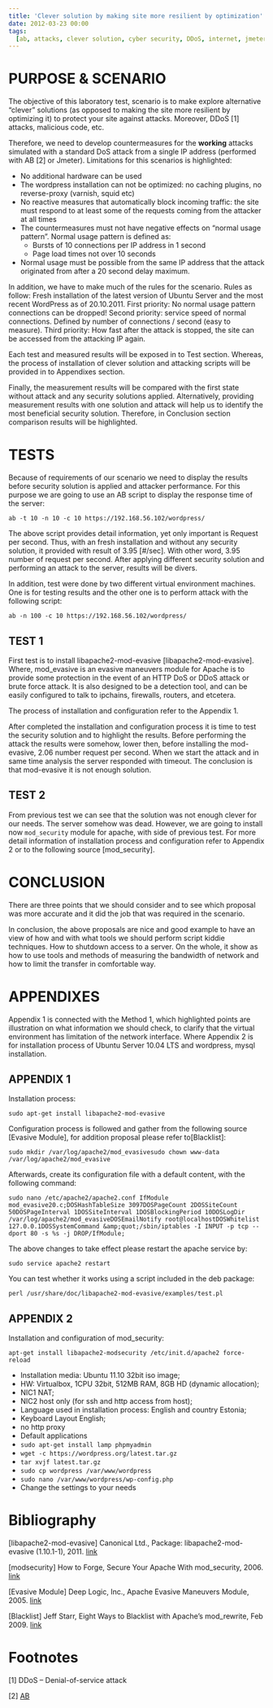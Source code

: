 ```yaml
---
title: 'Clever solution by making site more resilient by optimization'
date: 2012-03-23 00:00
tags:
  [ab, attacks, clever solution, cyber security, DDoS, internet, jmeter, malicious code, wordpress]
---
```


# PURPOSE & SCENARIO

The objective of this laboratory test, scenario is to make explore
alternative “clever” solutions (as opposed to making the site more
resilient by optimizing it) to protect your site against attacks.
Moreover, DDoS [1] attacks, malicious code, etc.

Therefore, we need to develop countermeasures for the **working**
attacks simulated with a standard DoS attack from a single IP address
(performed with AB [2] or Jmeter). Limitations for this scenarios is
highlighted:

- No additional hardware can be used
- The wordpress installation can not be optimized: no caching plugins,
  no reverse-proxy (varnish, squid etc)
- No reactive measures that automatically block incoming traffic: the
  site must respond to at least some of the requests coming from the
  attacker at all times
- The countermeasures must not have negative effects on “normal usage
  pattern”. Normal usage pattern is defined as:
  - Bursts of 10 connections per IP address in 1 second
  - Page load times not over 10 seconds
- Normal usage must be possible from the same IP address that the
  attack originated from after a 20 second delay maximum.

In addition, we have to make much of the rules for the scenario. Rules
as follow: Fresh installation of the latest version of Ubuntu Server and
the most recent WordPress as of 20.10.2011. First priority: No normal
usage pattern connections can be dropped! Second priority: service speed
of normal connections. Defined by number of connections / second (easy
to measure). Third priority: How fast after the attack is stopped, the
site can be accessed from the attacking IP again.

Each test and measured results will be exposed in to Test section.
Whereas, the process of installation of clever solution and attacking
scripts will be provided in to Appendixes section.

Finally, the measurement results will be compared with the first state
without attack and any security solutions applied. Alternatively,
providing measurement results with one solution and attack will help us
to identify the most beneficial security solution. Therefore, in
Conclusion section comparison results will be highlighted.

# TESTS

Because of requirements of our scenario we need to display the results
before security solution is applied and attacker performance. For this
purpose we are going to use an AB script to display the response time of
the server:

`ab -t 10 -n 10 -c 10 https://192.168.56.102/wordpress/`

The above script provides detail information, yet only important is
Request per second. Thus, with an fresh installation and without any
security solution, it provided with result of 3.95 [\#/sec]. With other
word, 3.95 number of request per second. After applying different
security solution and performing an attack to the server, results will
be divers.

In addition, test were done by two different virtual environment
machines. One is for testing results and the other one is to perform
attack with the following script:

`ab -n 100 -c 10 https://192.168.56.102/wordpress/`

## TEST 1

First test is to install libapache2-mod-evasive
[libapache2-mod-evasive]. Where, mod_evasive is an evasive maneuvers
module for Apache is to provide some protection in the event of an HTTP
DoS or DDoS attack or brute force attack. It is also designed to be a
detection tool, and can be easily configured to talk to ipchains,
firewalls, routers, and etcetera.

The process of installation and configuration refer to the Appendix 1.

After completed the installation and configuration process it is time to
test the security solution and to highlight the results. Before
performing the attack the results were somehow, lower then, before
installing the mod-evasive, 2.06 number request per second. When we
start the attack and in same time analysis the server responded with
timeout. The conclusion is that mod-evasive it is not enough solution.

## TEST 2

From previous test we can see that the solution was not enough clever
for our needs. The server somehow was dead. However, we are going to
install now `mod_security` module for apache, with side of previous
test. For more detail information of installation process and
configuration refer to Appendix 2 or to the following source
[mod\_security].

# CONCLUSION

There are three points that we should consider and to see which proposal
was more accurate and it did the job that was required in the scenario.

In conclusion, the above proposals are nice and good example to have an
view of how and with what tools we should perform script kiddie
techniques. How to shutdown access to a server. On the whole, it show as
how to use tools and methods of measuring the bandwidth of network and
how to limit the transfer in comfortable way.

# APPENDIXES

Appendix 1 is connected with the Method 1, which highlighted points are
illustration on what information we should check, to clarify that the
virtual environment has limitation of the network interface. Where
Appendix 2 is for installation process of Ubuntu Server 10.04 LTS and
wordpress, mysql installation.

## APPENDIX 1

Installation process:

`sudo apt-get install libapache2-mod-evasive`

Configuration process is followed and gather from the following source
[Evasive Module], for addition proposal please refer to[Blacklist]:

```
sudo mkdir /var/log/apache2/mod_evasivesudo chown www-data /var/log/apache2/mod_evasive
```

Afterwards, create its configuration file with a default content, with
the following command:

```
sudo nano /etc/apache2/apache2.conf IfModule mod_evasive20.c;DOSHashTableSize 3097DOSPageCount 2DOSSiteCount 50DOSPageInterval 1DOSSiteInterval 1DOSBlockingPeriod 10DOSLogDir /var/log/apache2/mod_evasiveDOSEmailNotify root@localhostDOSWhitelist 127.0.0.1DOSSystemCommand &amp;quot;/sbin/iptables -I INPUT -p tcp --dport 80 -s %s -j DROP/IfModule;
```

The above changes to take effect please restart the apache service by:

`sudo service apache2 restart`

You can test whether it works using a script included in the deb
package:

`perl /usr/share/doc/libapache2-mod-evasive/examples/test.pl`

## APPENDIX 2

Installation and configuration of mod_security:

`apt-get install libapache2-modsecurity /etc/init.d/apache2 force-reload`

- Installation media: Ubuntu 11.10 32bit iso image;
- HW: Virtualbox, 1CPU 32bit, 512MB RAM, 8GB HD (dynamic allocation);
- NIC1 NAT;
- NIC2 host only (for ssh and http access from host);
- Language used in installation process: English and country Estonia;
- Keyboard Layout English;
- no http proxy
- Default applications
- `sudo apt-get install lamp phpmyadmin`
- `wget -c https://wordpress.org/latest.tar.gz`
- `tar xvjf latest.tar.gz`
- `sudo cp wordpress /var/www/wordpress`
- `sudo nano /var/www/wordpress/wp-config.php`
- Change the settings to your needs

# Bibliography

[libapache2-mod-evasive] Canonical Ltd., Package: libapache2-mod-evasive
(1.10.1-1), 2011. [link](https://packages.ubuntu.com/hardy/libapache2-mod-evasive)

[modsecurity] How to Forge, Secure Your Apache With mod_security, 2006. [link](https://www.howtoforge.com/apache_mod_security)

[Evasive Module] Deep Logic, Inc., Apache Evasive Maneuvers Module, 2005. [link](https://fossies.org/unix/www/apache_httpd_modules/mod_evasive_1.10.1.tar.gz:t/mod_evasive/README)

[Blacklist] Jeff Starr, Eight Ways to Blacklist with Apache’s
mod_rewrite, Feb 2009. [link](https://perishablepress.com/press/2009/02/03/eight-ways-to-blacklist-with-apaches-mod_rewrite/)

# Footnotes

[1] DDoS – Denial-of-service attack

[2] [AB](https://httpd.apache.org/docs/2.0/programs/ab.html)
